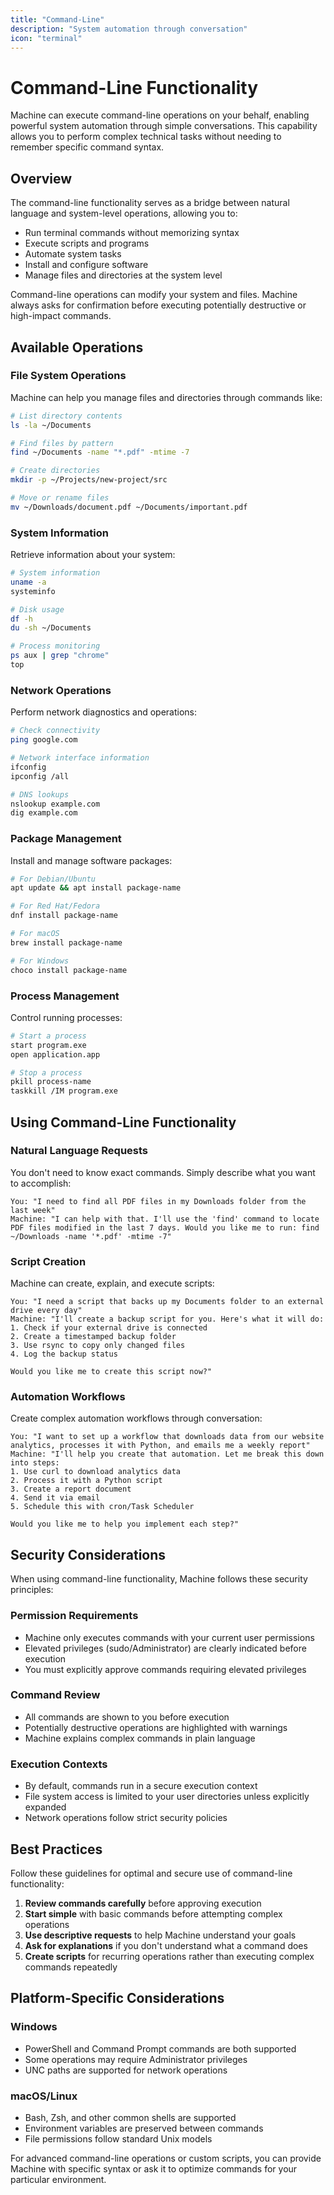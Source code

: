```yaml
---
title: "Command-Line"
description: "System automation through conversation"
icon: "terminal"
---
```


# Command-Line Functionality

Machine can execute command-line operations on your behalf, enabling powerful system automation through simple conversations. This capability allows you to perform complex technical tasks without needing to remember specific command syntax.

## Overview

The command-line functionality serves as a bridge between natural language and system-level operations, allowing you to:

- Run terminal commands without memorizing syntax
- Execute scripts and programs
- Automate system tasks
- Install and configure software
- Manage files and directories at the system level

<Warning>
  Command-line operations can modify your system and files. Machine always asks for confirmation before executing potentially destructive or high-impact commands.
</Warning>

## Available Operations

### File System Operations

Machine can help you manage files and directories through commands like:

```bash
# List directory contents
ls -la ~/Documents

# Find files by pattern
find ~/Documents -name "*.pdf" -mtime -7

# Create directories
mkdir -p ~/Projects/new-project/src

# Move or rename files
mv ~/Downloads/document.pdf ~/Documents/important.pdf
```

### System Information

Retrieve information about your system:

```bash
# System information
uname -a
systeminfo

# Disk usage
df -h
du -sh ~/Documents

# Process monitoring
ps aux | grep "chrome"
top
```

### Network Operations

Perform network diagnostics and operations:

```bash
# Check connectivity
ping google.com

# Network interface information
ifconfig
ipconfig /all

# DNS lookups
nslookup example.com
dig example.com
```

### Package Management

Install and manage software packages:

```bash
# For Debian/Ubuntu
apt update && apt install package-name

# For Red Hat/Fedora
dnf install package-name

# For macOS
brew install package-name

# For Windows
choco install package-name
```

### Process Management

Control running processes:

```bash
# Start a process
start program.exe
open application.app

# Stop a process
pkill process-name
taskkill /IM program.exe
```

## Using Command-Line Functionality

### Natural Language Requests

You don't need to know exact commands. Simply describe what you want to accomplish:

```
You: "I need to find all PDF files in my Downloads folder from the last week"
Machine: "I can help with that. I'll use the 'find' command to locate PDF files modified in the last 7 days. Would you like me to run: find ~/Downloads -name '*.pdf' -mtime -7"
```

### Script Creation

Machine can create, explain, and execute scripts:

```
You: "I need a script that backs up my Documents folder to an external drive every day"
Machine: "I'll create a backup script for you. Here's what it will do:
1. Check if your external drive is connected
2. Create a timestamped backup folder
3. Use rsync to copy only changed files
4. Log the backup status

Would you like me to create this script now?"
```

### Automation Workflows

Create complex automation workflows through conversation:

```
You: "I want to set up a workflow that downloads data from our website analytics, processes it with Python, and emails me a weekly report"
Machine: "I'll help you create that automation. Let me break this down into steps:
1. Use curl to download analytics data
2. Process it with a Python script
3. Create a report document
4. Send it via email
5. Schedule this with cron/Task Scheduler

Would you like me to help you implement each step?"
```

## Security Considerations

When using command-line functionality, Machine follows these security principles:

### Permission Requirements

- Machine only executes commands with your current user permissions
- Elevated privileges (sudo/Administrator) are clearly indicated before execution
- You must explicitly approve commands requiring elevated privileges

### Command Review

- All commands are shown to you before execution
- Potentially destructive operations are highlighted with warnings
- Machine explains complex commands in plain language

### Execution Contexts

- By default, commands run in a secure execution context
- File system access is limited to your user directories unless explicitly expanded
- Network operations follow strict security policies

## Best Practices

Follow these guidelines for optimal and secure use of command-line functionality:

1. **Review commands carefully** before approving execution
2. **Start simple** with basic commands before attempting complex operations
3. **Use descriptive requests** to help Machine understand your goals
4. **Ask for explanations** if you don't understand what a command does
5. **Create scripts** for recurring operations rather than executing complex commands repeatedly

## Platform-Specific Considerations

### Windows

- PowerShell and Command Prompt commands are both supported
- Some operations may require Administrator privileges
- UNC paths are supported for network operations

### macOS/Linux

- Bash, Zsh, and other common shells are supported
- Environment variables are preserved between commands
- File permissions follow standard Unix models

<Info>
  For advanced command-line operations or custom scripts, you can provide Machine with specific syntax or ask it to optimize commands for your particular environment.
</Info>